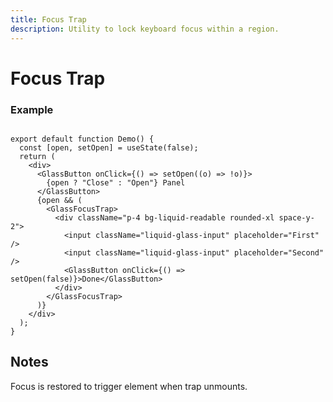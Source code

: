 ```yaml
---
title: Focus Trap
description: Utility to lock keyboard focus within a region.
---
```


# Focus Trap

### Example

```tsx

export default function Demo() {
  const [open, setOpen] = useState(false);
  return (
    <div>
      <GlassButton onClick={() => setOpen((o) => !o)}>
        {open ? "Close" : "Open"} Panel
      </GlassButton>
      {open && (
        <GlassFocusTrap>
          <div className="p-4 bg-liquid-readable rounded-xl space-y-2">
            <input className="liquid-glass-input" placeholder="First" />
            <input className="liquid-glass-input" placeholder="Second" />
            <GlassButton onClick={() => setOpen(false)}>Done</GlassButton>
          </div>
        </GlassFocusTrap>
      )}
    </div>
  );
}
```

## Notes

Focus is restored to trigger element when trap unmounts.
